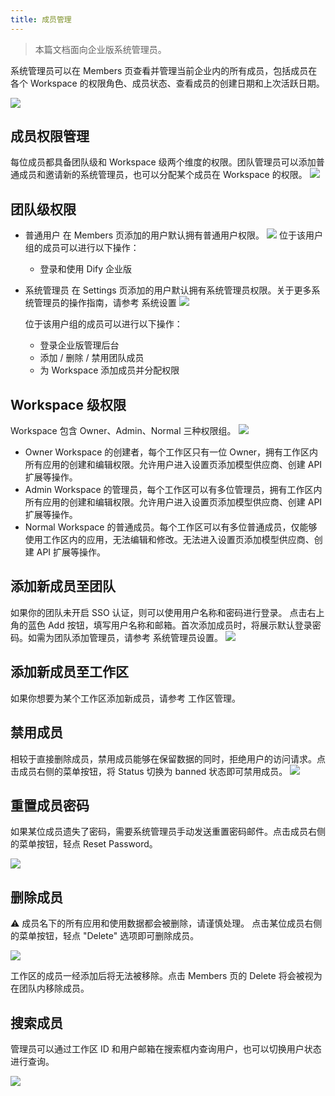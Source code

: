 ```yaml
---
title: 成员管理
---
```


> 本篇文档面向企业版系统管理员。

系统管理员可以在 Members 页查看并管理当前企业内的所有成员，包括成员在各个 Workspace 的权限角色、成员状态、查看成员的创建日期和上次活跃日期。

![](/images/members-management-1.png)

## 成员权限管理

每位成员都具备团队级和 Workspace 级两个维度的权限。团队管理员可以添加普通成员和邀请新的系统管理员，也可以分配某个成员在 Workspace 的权限。
![](/images/members-management-2.png)

## 团队级权限

- 普通用户
在 Members 页添加的用户默认拥有普通用户权限。
![](/images/members-management-3.png)
  位于该用户组的成员可以进行以下操作：
  - 登录和使用 Dify 企业版

- 系统管理员
在 Settings 页添加的用户默认拥有系统管理员权限。关于更多系统管理员的操作指南，请参考 系统设置
![](/images/members-management-4.png)

  位于该用户组的成员可以进行以下操作：
  - 登录企业版管理后台
  - 添加 / 删除 / 禁用团队成员
  - 为 Workspace 添加成员并分配权限

## Workspace 级权限
Workspace 包含 Owner、Admin、Normal 三种权限组。
![](/images/members-management-5.png)

- Owner
Workspace 的创建者，每个工作区只有一位 Owner，拥有工作区内所有应用的创建和编辑权限。允许用户进入设置页添加模型供应商、创建 API 扩展等操作。
- Admin
Workspace 的管理员，每个工作区可以有多位管理员，拥有工作区内所有应用的创建和编辑权限。允许用户进入设置页添加模型供应商、创建 API 扩展等操作。
- Normal
Workspace 的普通成员。每个工作区可以有多位普通成员，仅能够使用工作区内的应用，无法编辑和修改。无法进入设置页添加模型供应商、创建 API 扩展等操作。

## 添加新成员至团队

如果你的团队未开启 SSO 认证，则可以使用用户名称和密码进行登录。
点击右上角的蓝色 Add 按钮，填写用户名称和邮箱。首次添加成员时，将展示默认登录密码。如需为团队添加管理员，请参考 系统管理员设置。
![](/images/members-management-6.png)

## 添加新成员至工作区

如果你想要为某个工作区添加新成员，请参考 工作区管理。

## 禁用成员

相较于直接删除成员，禁用成员能够在保留数据的同时，拒绝用户的访问请求。点击成员右侧的菜单按钮，将 Status 切换为 banned 状态即可禁用成员。
![](/images/members-management-7.png)

## 重置成员密码

如果某位成员遗失了密码，需要系统管理员手动发送重置密码邮件。点击成员右侧的菜单按钮，轻点 Reset Password。

![](/images/members-management-8.png)

## 删除成员

⚠️ 成员名下的所有应用和使用数据都会被删除，请谨慎处理。
点击某位成员右侧的菜单按钮，轻点 "Delete" 选项即可删除成员。

![](/images/members-management-9.png)

工作区的成员一经添加后将无法被移除。点击 Members 页的 Delete 将会被视为在团队内移除成员。

## 搜索成员

管理员可以通过工作区 ID 和用户邮箱在搜索框内查询用户，也可以切换用户状态进行查询。

![](/images/members-management-10.png)

